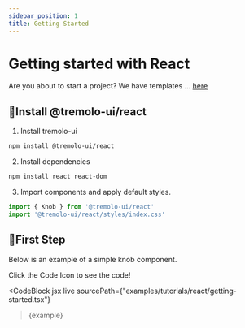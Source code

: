 ```yaml
---
sidebar_position: 1
title: Getting Started
---
```



# Getting started with React

Are you about to start a project? We have templates ... [here](../templates/)

## 🧬Install @tremolo-ui/react

1. Install tremolo-ui

```bash npm2yarn
npm install @tremolo-ui/react
```

2. Install dependencies

```bash npm2yarn
npm install react react-dom
```

3. Import components and apply default styles.

```jsx title="index.tsx"
import { Knob } from '@tremolo-ui/react'
import '@tremolo-ui/react/styles/index.css'
```

## 🔰First Step

Below is an example of a simple knob component.

Click the Code Icon to see the code!

<CodeBlock
  jsx
  live
  sourcePath={"examples/tutorials/react/getting-started.tsx"}
>{example}</CodeBlock>
